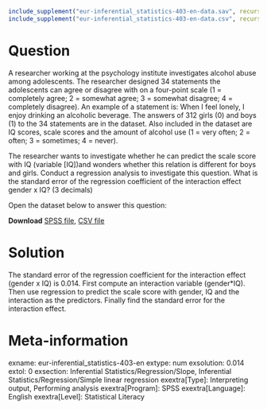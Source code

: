 ```{r, echo = FALSE, results = "hide"}
include_supplement("eur-inferential_statistics-403-en-data.sav", recursive = TRUE)
include_supplement("eur-inferential_statistics-403-en-data.csv", recursive = TRUE)
```

Question
========
A researcher working at the psychology institute investigates alcohol abuse among adolescents. The researcher designed 34 statements the adolescents can agree or disagree with on a four-point scale (1 = completely agree; 2 = somewhat agree; 3 = somewhat disagree; 4 = completely disagree). An example of a statement is: When I feel lonely, I enjoy drinking an alcoholic beverage. The answers of 312 girls (0) and boys (1) to the 34 statements are in the dataset. Also included in the dataset are IQ scores, scale scores and the amount of alcohol use (1 = very often; 2 = often; 3 = sometimes; 4 = never).

The researcher wants to investigate whether he can predict the scale score with IQ (variable [IQ])and wonders whether this relation is different for boys and girls. Conduct a regression analysis to investigate this question. What is the standard error of the regression coefficient of the interaction effect gender x IQ? (3 decimals)

Open the dataset below to answer this question:

**Download** [SPSS file](eur-inferential_statistics-403-en-data.sav), [CSV file](eur-inferential_statistics-403-en-data.csv)


Solution
========
The standard error of the regression coefficient for the interaction effect (gender x IQ) is 0.014. First compute an interaction variable (gender*IQ). Then use regression to predict the scale score with gender, IQ and the interaction as the predictors. Finally find the standard error for the interaction effect.


Meta-information
================
exname: eur-inferential_statistics-403-en
extype: num
exsolution: 0.014
extol: 0
exsection: Inferential Statistics/Regression/Slope, Inferential Statistics/Regression/Simple linear regression
exextra[Type]: Interpreting output, Performing analysis
exextra[Program]: SPSS
exextra[Language]: English
exextra[Level]: Statistical Literacy